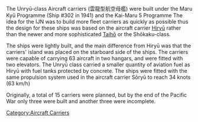 The Unryū-class Aircraft carriers (雲龍型航空母艦) were built under the Maru Kyū Programme (Ship #302 in 1941) and the Kai-Maru 5 Programme The idea for the IJN was to build more fleet carriers as quickly as possible thus the design for these ships was based on the aircraft carrier [[Hiryuu|Hiryū]] rather than the newer and more sophisticated [[Taihou|Taihō]] or the Shōkaku-class.

The ships were lightly built, and the main difference from Hiryū was that the carriers' island was placed on the starboard side of the ships. The carriers were capable of carrying 63 aircraft in two hangars, and were fitted with two elevators. The Unryū class carried a smaller quantity of aviation fuel as Hiryū with fuel tanks protected by concrete. The ships were fitted with the same propulsion system used in the aircraft carrier Sōryū to reach 34 knots (63 km/h)

Originally, a total of 15 carriers were planned, but by the end of the Pacific War only three were built and another three were incomplete.
[[Category:Aircraft Carriers]]
